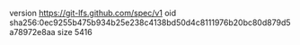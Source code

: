 version https://git-lfs.github.com/spec/v1
oid sha256:0ec9255b475b934b25e238c4138bd50d4c8111976b20bc80d879d5a78972e8aa
size 5416
